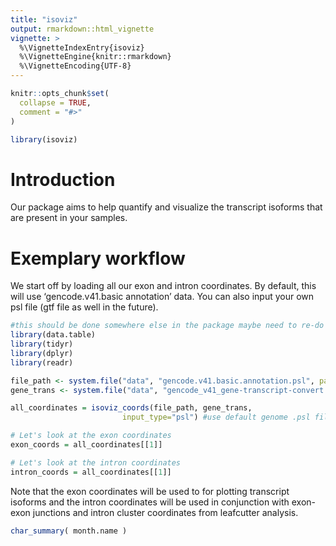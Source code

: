 ```yaml
---
title: "isoviz"
output: rmarkdown::html_vignette
vignette: >
  %\VignetteIndexEntry{isoviz}
  %\VignetteEngine{knitr::rmarkdown}
  %\VignetteEncoding{UTF-8}
---
```


```r
knitr::opts_chunk$set(
  collapse = TRUE,
  comment = "#>"
)
```

```r
library(isoviz)
```

# Introduction

Our package aims to help quantify and visualize the transcript isoforms that are present in your samples. 

# Exemplary workflow 

We start off by loading all our exon and intron coordinates. By default, this will use 'gencode.v41.basic annotation' data. You can also input your own psl file (gtf file as well in the future).  
```r
#this should be done somewhere else in the package maybe need to re-do git commands
library(data.table) 
library(tidyr)
library(dplyr)
library(readr)
```

```r

file_path <- system.file("data", "gencode.v41.basic.annotation.psl", package="isoviz")
gene_trans <- system.file("data", "gencode_v41_gene-transcript-convert.txt", package="isoviz")

all_coordinates = isoviz_coords(file_path, gene_trans,
                         input_type="psl") #use default genome .psl file  
```

```r
# Let's look at the exon coordinates 
exon_coords = all_coordinates[[1]]

# Let's look at the intron coordinates 
intron_coords = all_coordinates[[1]]
```

Note that the exon coordinates will be used to for plotting transcript isoforms and the intron coordinates will be used in conjunction with exon-exon junctions and intron cluster coordinates from leafcutter analysis. 
```r
char_summary( month.name )
```
